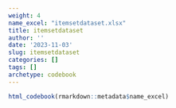 ```yaml
---
weight: 4
name_excel: "itemsetdataset.xlsx"
title: itemsetdataset
author: ''
date: '2023-11-03'
slug: itemsetdataset
categories: []
tags: []
archetype: codebook
---
```


```r
html_codebook(rmarkdown::metadata$name_excel)
```
